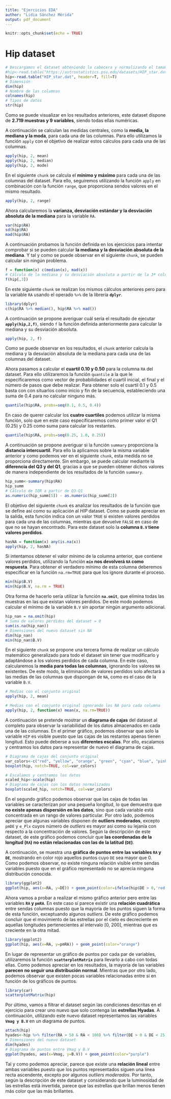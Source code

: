 ```yaml
---
title: "Ejercicios EDA"
author: "Lidia Sánchez Mérida"
output: pdf_document
---
```


```r
knitr::opts_chunk$set(echo = TRUE)
```

# Hip dataset

```r
# Descargamos el dataset obteniendo la cabecera y normalizando el tamaño de las filas
#hip<-read.table("https://astrostatistics.psu.edu/datasets/HIP_star.dat", header=T, fill=T)
hip<-read.table("HIP_star.dat", header=T, fill=T)
# Dimensión
dim(hip)
# Nombre de las columnas
colnames(hip)
# Tipos de datos
str(hip)
```
Como se puede visualizar en los resultados anteriores, este dataset dispone de **2.719 muestras y 9 variables**, siendo todas ellas numéricas.

A continuación se calculan las medidas centrales, como la **media, la mediana y la moda**, para cada una de las columnas. Para ello utilizamos la función `apply` con el objetivo de realizar estos cálculos para cada una de las columnas.

```r
apply(hip, 2, mean)
apply(hip, 2, median)
apply(hip, 2, mode)
```

En el siguiente `chunk` se calcula el **mínimo y máximo** para cada una de las columnas del dataset. Para ello, seguiremos utilizando la función `apply` en combinación con la función `range`, que proporciona sendos valores en el mismo resultado.

```r
apply(hip, 2, range)
```

Ahora calcularemos la **varianza, desviación estándar y la desviación absoluta de la mediana** para la variable `RA`. 

```r
var(hip$RA)
sd(hip$RA)
mad(hip$RA)
```
A continuación probamos la función definida en los ejercicios para intentar comprobar si se pueden calcular **la mediana y la desviación absoluta de la mediana**. Y tal y como se puede observar en el siguiente `chunk`, se pueden calcular sin ningún problema.

```r
f = function(x) c(median(x), mad(x))  
# Cálculo de la mediana y su desviación absoluta a partir de la 3ª columna
f(hip[,3])
```
En este siguiente `chunk` se realizan los mismos cálculos anteriores pero para la variable `RA` usando el operado `%>%` de la librería **`dplyr`**.

```r
library(dplyr)
c(hip$RA %>% median(), hip$RA %>% mad())
```
A continuación se propone averiguar cuál sería el resultado de ejecutar **`apply(hip,2,f)`**, siendo `f` la función definida anteriormente para calcular la mediana y su desviación absoluta.

```r
apply(hip, 2, f)
```
Como se puede observar en los resultados, el `chunk` anterior calcula la mediana y la desviación absoluta de la mediana para cada una de las columnas del dataset.

Ahora pasamos a calcular el **cuartil 0.10 y 0.50** para la columna `RA` del dataset. Para ello utilizaremos la función `quantile` a la que le especificaremos como vector de probabilidades el cuartil inicial, el final y el número de pasos que debe realizar. Para obtener solo el cuartil 0.1 y 0.5 basta con con situarlos como inicio y fin de la secuencia, estableciendo una suma de 0.4 para no calcular ninguno más.

```r
quantile(hip$RA, probs=seq(0.1, 0.5, 0.4))
```
En caso de querer calcular los **cuatro cuartiles** podemos utilizar la misma función, solo que en este caso especificaremos como primer valor el Q1 (0.25) y 0.25 como suma para calcular los restantes.

```r
quantile(hip$RA, probs=seq(0.25, 1.0, 0.25))
```
A continuación se propone averiguar si la función `summary` proporciona la **distancia intercuartil**. Para ello la aplicamos sobre la misma variable anterior y como podemos ver en el siguiente `chunk`, esta medida no se proporciona directamente. Sin embargo, se puede calcular mediante la **diferencia del Q3 y del Q1**, gracias a que se pueden obtener dichos valores de manera independiente de los resultados de la función `summary`.

```r
hip_summ<-summary(hip$RA)
hip_summ
# Cálculo de IQR a partir de Q3-Q1
as.numeric(hip_summ[5]) - as.numeric(hip_summ[2])
```
El objetivo del siguiente `chunk` es analizar los resultados de la función que se define así como su aplicación al *HIP* dataset. Como se puede apreciar en la salida, esta función indica con un valor `TRUE` si existen valores perdidos para cada una de las columnas, mientras que devuelve `FALSE` en caso de que no se hayan encontrado. Para este dataset solo la **columna `B.V` tiene valores perdidos**.

```r
hasNA = function(x) any(is.na(x)) 
apply(hip, 2, hasNA)   
```
Si intentamos obtener el valor mínimo de la columna anterior, que contiene valores perdidos, utilizando la función **`min` nos devolverá `NA` como respuesta**. Para obtener el verdadero mínimo de esta columna deberemos especificar en la función `na.rm=TRUE` para que los ignore durante el proceso.

```r
min(hip$B.V)
min(hip$B.V, na.rm = TRUE)
```
Otra forma de hacerlo sería utilizar la función **`na.omit`**, que elimina todas las muestras en las que existan valores perdidos. De este modo podemos calcular el mínimo de la variable `B.V` sin aportar ningún argumento adicional.

```r
hip_nan = na.omit(hip)
# Suma de valores perdidos del dataset = 0
sum(is.na(hip_nan))
# Dimensiones del nuevo dataset sin NA
dim(hip_nan)
min(hip_nan$B.V)
```
En el siguiente `chunk` se propone una tercera forma de realizar un cálculo matemático generalizado para todo el dataset sin tener que modificarlo y adaptándose a los valores perdidos de cada columna. En este caso, calcularemos la **media para todas las columnas**, ignorando los valores `NA` existentes. De este modo, la eliminación de valores perdidos solo afectará a las medias de las columnas que dispongan de `NA`, como es el caso de la variable `B.V`.

```r
# Medias con el conjunto original
apply(hip, 2, mean)

# Medias con el conjunto original ignorando los NA para cada columna
apply(hip, 2, function(x) mean(x, na.rm=TRUE))
```
A continuación se pretende mostrar un **diagrama de cajas** del dataset al completo para observar la variabilidad de los datos almacenados en cada una de las columnas. En el primer gráfico, podemos observar que solo la variable `HIP` es visible puesto que las cajas de las restantes apenas tienen longitud. Esto puede deberse a sus **diferentes escalas**. Por ello, escalamos y centramos los datos para representar de nuevo el diagrama de cajas.
```r
# Diagrama de cajas del conjunto original
var_colors<-c("red", "yellow", "orange", "green", "cyan", "blue", "pink", "purple", "gray")
boxplot(hip, notch=TRUE, col=var_colors)

# Escalamos y centramos los datos
scaled_hip<-scale(hip)
# Diagrama de cajas con los datos normalizados
boxplot(scaled_hip, notch=TRUE, col=var_colors)
```
En el segundo gráfico podemos observar que las cajas de todas las variables se caracterizan por una pequeña longitud, lo que demuestra que **no existe apenas dispersión en los datos**, sino que cada variable está concentrada en un rango de valores particular. Por otro lado, podemos apreciar que algunas variables disponen de **outliers moderados**, excepto `pmDE` y `e_Plx` cuyos número de *outliers* es mayor así como su lejanía con respecto a la concentración de valores. Según la descripción de este dataset, de este gráfico podemos concluir que **las coordenadas de la longitud (`RA`) no están relacionadas con las de la latitud (`DE`)**.

A continuación, se muestra una **gráfica de puntos entre las variables `RA` y `DE`**, mostrando en color rojo aquellos puntos cuyo `DE` sea mayor que 0. Como podemos observar, no existe ninguna relación visible entre sendas variables puesto que en el gráfico representado no se aprecia ninguna distribución conocida.

```r
library(ggplot2)
ggplot(hip, aes(x=RA, y=DE)) + geom_point(color=ifelse(hip$DE > 0,'red','gray'))
```
Ahora vamos a probar a realizar el mismo gráfico anterior pero entre las variables **`RA` y `pmRA`**. En este caso sí parece existir una **relación cuadrática** entre sendas columnas puesto que la mayoría de los puntos siguen la forma de esta función, exceptuando algunos *outliers*. De este gráfico podemos concluir que el movimiento de las estrellas por el cielo es decreciente en aquellas longitudes pertenecientes al intervalo [0, 200], mientras que es creciente en la otra mitad.

```r
library(ggplot2)
ggplot(hip, aes(x=RA, y=pmRA)) + geom_point(color="orange")
```
En lugar de representar un gráfico de puntos por cada par de variables, utilizaremos la función **`scatterplotMatrix`** para llevarlo a cabo con todas ellas. Como podemos apreciar en los resultados, la mayoría de las variables **parecen no seguir una distribución normal**. Mientras que por otro lado, podemos observar que existen pocas variables relacionadas entre sí en función de los gráficos de puntos. 

```r
library(car)
scatterplotMatrix(hip)
```

Por último, vamos a filtrar el dataset según las condiciones descritas en el ejercicio para crear uno nuevo que solo contenga las **estrellas Hyadas**. A continuación, utilizando este nuevo dataset representamos las variables **`Vmag y B.V`** en un diagrama de puntos.

```r
attach(hip)
hyades<-hip %>% filter(RA > 50 & RA < 100) %>% filter(DE > 0 & DE < 25) %>% filter(pmRA > 90 & pmRA < 130) %>% filter(pmDE > -60 & pmDE < -10) %>% filter(e_Plx < 5) %>% filter(Vmag > 4 | B.V < 0.2)
# Dimensiones del nuevo dataset
dim(hyades)
# Diagrama de puntos entre Vmag y B.V
ggplot(hyades, aes(x=Vmag, y=B.V)) + geom_point(color="purple")
```
Tal y como podemos apreciar, parece que existe una **relación lineal** entre ambas variables puesto que los puntos representados siguen una línea recta ascendente, excepto por algunos *outliers moderados*. Por tanto, según la descripción de este dataset y considerando que la luminosidad de las estrellas está invertida, parece que las estrellas que brillan menos tienen más color que las más brillantes.

